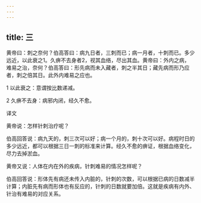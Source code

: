 ```yaml
---
---
---
```

title: 三
---




黄帝曰：刺之奈何？伯高答曰：病九日者，三刺而已；病一月者，十刺而已。多少远近，以此衰之1。久痹不去身者2，视其血络，尽出其血。黄帝曰：外内之病，难易之治，奈何？伯高答曰：形先病而未入藏者，刺之半其日；藏先病而形乃应者，刺之倍其日。此外内难易之应也。

1 以此衰之：意谓按比数递减。

2 久痹不去身：病邪内闭，经久不愈。

译文

黄帝说：怎样针刺治疗呢？

伯高回答说：病九天的，刺三次可以好；病一个月的，刺十次可以好。病程时日的多少远近，都可以根据三日一刺的标准来计算。经久不愈的痹证，根据血络变化，尽力去掉淤血。

黄帝又说：人体在内在外的疾病，针刺难易的情况怎样呢？

伯高回答说：形体先有病还未传入内脏的，针刺的次数，可以根据已病的日数减半计算；内脏先有病而形体也有反应的，针刺的日数就要加倍。这就是疾病有内外、针治有难易的对应关系。